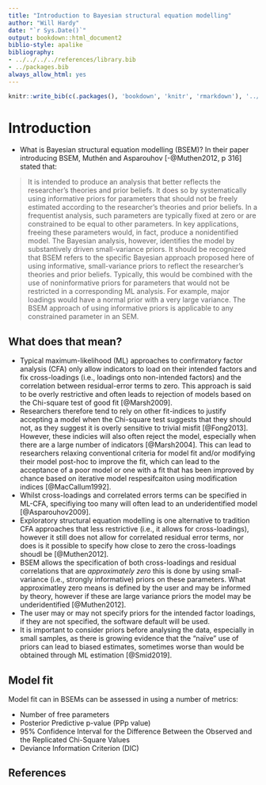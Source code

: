 ```yaml
---
title: "Introduction to Bayesian structural equation modelling"
author: "Will Hardy"
date: "`r Sys.Date()`"
output: bookdown::html_document2
biblio-style: apalike
bibliography:
- ../../../../references/library.bib
- ../packages.bib
always_allow_html: yes
---
```



```r
knitr::write_bib(c(.packages(), 'bookdown', 'knitr', 'rmarkdown'), '../packages.bib')
```


# Introduction

* What is Bayesian structural equation modelling (BSEM)? In their paper introducing BSEM, Muthén and Asparouhov [-@Muthen2012, p 316] stated that:

> It is intended to produce an analysis that better reflects the researcher’s theories and prior beliefs. It does so by systematically using informative priors for parameters that should not be freely estimated according to the researcher’s theories and prior beliefs. In a frequentist analysis, such parameters are typically fixed at zero or are constrained to be equal to other parameters. In key applications, freeing these parameters would, in fact, produce a nonidentified model. The Bayesian analysis, however, identifies the model by substantively driven small-variance priors. It should be recognized that BSEM refers to the specific Bayesian approach proposed here of using informative, small-variance priors to reflect the researcher’s theories and prior beliefs. Typically, this would be combined with the use of noninformative priors for parameters that would not be restricted in a corresponding ML analysis. For example, major loadings would have a normal prior with a very large variance. The BSEM approach of using informative priors is applicable to any constrained parameter in an SEM.

## What does that mean? 

* Typical maximum-likelihood (ML) approaches to confirmatory factor analysis (CFA) only allow indicators to load on their intended factors and fix cross-loadings (i.e., loadings onto non-intended factors) and the correlation between residual-error terms to zero. This approach is said to be overly restrictive and often leads to rejection of models based on the Chi-square test of good fit [@Marsh2009].
* Researchers therefore tend to rely on other fit-indices to justify accepting a model when the Chi-square test suggests that they should not, as they suggest it is overly sensitive to trivial misfit [@Fong2013]. However, these indicies will also often reject the model, especially when there are a large number of indicators [@Marsh2004]. This can lead to researchers relaxing conventional criteria for model fit and/or modifying their model post-hoc to improve the fit, which can lead to the acceptance of a poor model or one with a fit that has been improved by chance based on iterative model respesifcaiton using modification indices [@MacCallum1992].
* Whilst cross-loadings and correlated errors terms can be specified in ML-CFA, specifiying too many will often lead to an underidentified model [@Asparouhov2009].
* Exploratory structural equation modelling is one alternative to tradition CFA approaches that less restrictive (i.e., it allows for cross-loadings), however it still does not allow for correlated residual error terms, nor does is it possible to specify how close to zero the cross-loadings shoudl be [@Muthen2012].
* BSEM allows the specification of both cross-loadings and residual correlations that are *approximately zero* this is done by using small-variance (i.e., strongly informative) priors on these parameters. What approximatley zero means is defined by the user and may be informed by theory, however if these are large variance priors the model may be underidentified [@Muthen2012].
* The user may or may not specify priors for the intended factor loadings, if they are not specified, the software default will be used.
* It is important to consider priors before analysing the data, especially in small samples, as there is growing evidence that the "naïve" use of priors can lead to biased estimates, sometimes worse than would be obtained through ML estimation [@Smid2019].

## Model fit

Model fit can in BSEMs can be assessed in using a number of metrics:

* Number of free parameters
* Posterior Predictive p-value (PPp value)
* 95% Confidence Interval for the Difference Between the Observed and the Replicated Chi-Square Values
* Deviance Information Criterion (DIC)

## References